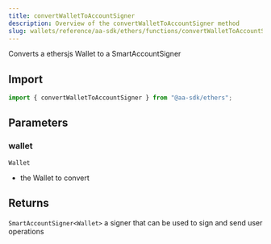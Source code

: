 ```yaml
---
title: convertWalletToAccountSigner
description: Overview of the convertWalletToAccountSigner method
slug: wallets/reference/aa-sdk/ethers/functions/convertWalletToAccountSigner
---
```


Converts a ethersjs Wallet to a SmartAccountSigner

## Import

```ts
import { convertWalletToAccountSigner } from "@aa-sdk/ethers";
```

## Parameters

### wallet

`Wallet`

- the Wallet to convert

## Returns

`SmartAccountSigner<Wallet>`
a signer that can be used to sign and send user operations
